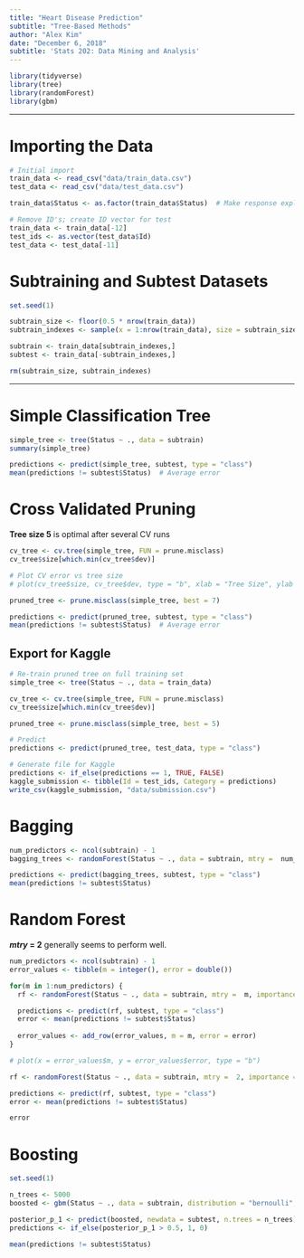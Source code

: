 ```yaml
---
title: "Heart Disease Prediction"
subtitle: "Tree-Based Methods"
author: "Alex Kim"
date: "December 6, 2018"
subtitle: 'Stats 202: Data Mining and Analysis'
---
```


```R
library(tidyverse)
library(tree)
library(randomForest)
library(gbm)
```

***

# Importing the Data

```R
# Initial import
train_data <- read_csv("data/train_data.csv")
test_data <- read_csv("data/test_data.csv")

train_data$Status <- as.factor(train_data$Status)  # Make response explicitly categorical

# Remove ID's; create ID vector for test
train_data <- train_data[-12]
test_ids <- as.vector(test_data$Id)
test_data <- test_data[-11]
```

# Subtraining and Subtest Datasets

```R
set.seed(1)

subtrain_size <- floor(0.5 * nrow(train_data))
subtrain_indexes <- sample(x = 1:nrow(train_data), size = subtrain_size)

subtrain <- train_data[subtrain_indexes,]
subtest <- train_data[-subtrain_indexes,]

rm(subtrain_size, subtrain_indexes)
```

***

# Simple Classification Tree

```R
simple_tree <- tree(Status ~ ., data = subtrain)
summary(simple_tree)

predictions <- predict(simple_tree, subtest, type = "class")
mean(predictions != subtest$Status)  # Average error
```

# Cross Validated Pruning

**Tree size 5** is optimal after several CV runs

```R
cv_tree <- cv.tree(simple_tree, FUN = prune.misclass)
cv_tree$size[which.min(cv_tree$dev)]

# Plot CV error vs tree size
# plot(cv_tree$size, cv_tree$dev, type = "b", xlab = "Tree Size", ylab = "CV Classification Error")
```

```R
pruned_tree <- prune.misclass(simple_tree, best = 7)

predictions <- predict(pruned_tree, subtest, type = "class")
mean(predictions != subtest$Status)  # Average error
```

## Export for Kaggle

```R
# Re-train pruned tree on full training set
simple_tree <- tree(Status ~ ., data = train_data)

cv_tree <- cv.tree(simple_tree, FUN = prune.misclass)
cv_tree$size[which.min(cv_tree$dev)]

pruned_tree <- prune.misclass(simple_tree, best = 5)

# Predict
predictions <- predict(pruned_tree, test_data, type = "class")

# Generate file for Kaggle
predictions <- if_else(predictions == 1, TRUE, FALSE)
kaggle_submission <- tibble(Id = test_ids, Category = predictions)
write_csv(kaggle_submission, "data/submission.csv")
```

# Bagging

```R
num_predictors <- ncol(subtrain) - 1
bagging_trees <- randomForest(Status ~ ., data = subtrain, mtry =  num_predictors, importance = TRUE)

predictions <- predict(bagging_trees, subtest, type = "class")
mean(predictions != subtest$Status)
```

# Random Forest

***mtry* = 2** generally seems to perform well.

```R
num_predictors <- ncol(subtrain) - 1
error_values <- tibble(m = integer(), error = double())

for(m in 1:num_predictors) {
  rf <- randomForest(Status ~ ., data = subtrain, mtry =  m, importance = TRUE)

  predictions <- predict(rf, subtest, type = "class")
  error <- mean(predictions != subtest$Status)
  
  error_values <- add_row(error_values, m = m, error = error)
}

# plot(x = error_values$m, y = error_values$error, type = "b")
```

```R
rf <- randomForest(Status ~ ., data = subtrain, mtry =  2, importance = TRUE)

predictions <- predict(rf, subtest, type = "class")
error <- mean(predictions != subtest$Status)

error
```

# Boosting

```R
set.seed(1)

n_trees <- 5000
boosted <- gbm(Status ~ ., data = subtrain, distribution = "bernoulli", n.trees = n_trees, interaction.depth = 4, shrinkage = 0.2)

posterior_p_1 <- predict(boosted, newdata = subtest, n.trees = n_trees)
predictions <- if_else(posterior_p_1 > 0.5, 1, 0)

mean(predictions != subtest$Status)
```